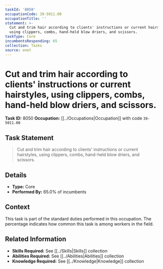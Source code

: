 ```yaml
---
taskId: '8050'
occupationCode: 39-5011.00
occupationTitle: ''
statement: >-
  Cut and trim hair according to clients' instructions or current hairstyles,
  using clippers, combs, hand-held blow driers, and scissors.
taskType: Core
incumbentsResponding: 65
collection: Tasks
source: onet
---
```

# Cut and trim hair according to clients' instructions or current hairstyles, using clippers, combs, hand-held blow driers, and scissors.

**Task ID:** 8050
**Occupation:** [[../Occupations|Occupation]] with code `39-5011.00`

## Task Statement

> Cut and trim hair according to clients' instructions or current hairstyles, using clippers, combs, hand-held blow driers, and scissors.

## Details

- **Type:** Core
- **Performed By:** 65.0% of incumbents

## Context

This task is part of the standard duties performed in this occupation. The percentage indicates how common this task is among workers in the field.

## Related Information

- **Skills Required:** See [[../Skills|Skills]] collection
- **Abilities Required:** See [[../Abilities|Abilities]] collection
- **Knowledge Required:** See [[../Knowledge|Knowledge]] collection

